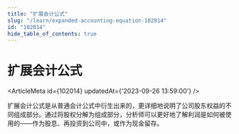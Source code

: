 ```yaml
---
title: "扩展会计公式"
slug: "/learn/expanded-accounting-equation-102014"
id: "102014"
hide_table_of_contents: true
---
```



# 扩展会计公式

<ArticleMeta id={102014} updatedAt={'2023-09-26 13:59:00'} />
<div className='border-solid border-b border-t-0 my-4 border-[var(--ifm-color-gray-300)]' />

扩展会计公式是从普通会计公式中衍生出来的，更详细地说明了公司股东权益的不同组成部分。通过将股权分解为组成部分，分析师可以更好地了解利润是如何被使用的——作为股息、再投资到公司中，或作为现金留存。

